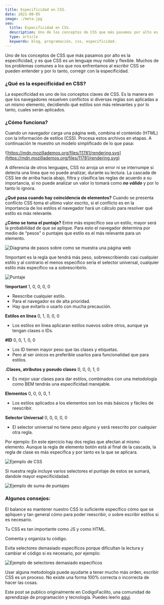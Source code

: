 ```yaml
---
title: Especificidad en CSS.
date: 2021-08-05
image: ./meta.jpg
seo:
  title: Especificidad en CSS.
  description: Uno de los conceptos de CSS que más pasamos por alto es la especificidad.
  type: article
  keywords: blog, programación, css, especificidad.
---
```


Uno de los conceptos de CSS que más pasamos por alto es la especificidad, y es que CSS es un lenguaje muy noble y flexible. Muchos de los problemas comunes a los que nos enfrentamos al escribir CSS se pueden entender y por lo tanto, corregir con la especificidad. 

### ¿Qué es la especificidad en CSS?

La especificidad es uno de los conceptos claves de CSS. Es la manera en que los navegadores resuelven conflictos si diversas reglas son aplicadas a un mismo elemento, decidiendo qué estilos son más relevantes y por lo tanto, cuales serán aplicados. 

### ¿Cómo funciona?

Cuando un navegador carga una página web, combina el contenido (HTML) con la información de estilos (CSS). Procesa estos archivos en etapas. A continuación te muestro un modelo simplificado de lo que pasa: 

![https://mdn.mozillademos.org/files/11781/rendering.svg](https://mdn.mozillademos.org/files/11781/rendering.svg)

A diferencia de otros lenguajes, CSS no arroja un error ni se interrumpe si detecta una línea que no puede analizar, durante su lectura. La cascada de CSS lee de arriba hacia abajo, filtra y clasifica las reglas de acuerdo a su importancia, si no puede analizar un valor lo tomará como ***no válido*** y por lo tanto lo ignora.

**¿Qué pasa cuando hay coincidencia de elementos?** Cuando se presenta conflicto CSS toma el ultimo valor escrito, si el conflicto es en la importancia de los estilos el navegador hará un cálculo para resolver qué estilo es más relevante.

**¿Cómo se toma el puntaje?** Entre más específico sea un estilo, mayor será la probabilidad de que se aplique. Para esto el navegador determina por medio de “pesos” o puntajes que estilo es el más relevante para un elemento. 


![Diagrama de pasos sobre como se muestra una página web](https://i.imgur.com/aXn9icR.png)

!Important es la regla que tendrá más peso, sobreescribiendo casi cualquier estilo y al contrario el menos específico sería el selector universal, cualquier estilo más específico va a sobrescribirlo.

![Puntaje](https://i.imgur.com/LSZWYqw.png)

**!important**
1, 0, 0, 0, 0
- Reescribe cualquier estilo.
- Para el navegador es de alta prioridad.
- Hay que evitarlo o usarlo con mucha precaución.

**Estilos en línea**
0, 1, 0, 0, 0
- Los estilos en línea aplicaran estilos nuevos sobre otros, aunque ya tengan clases o IDs.

**#ID**
0, 0, 1, 0, 0
- Los ID tienen mayor peso que las clases y etiquetas.
- Pero al ser únicos es preferible usarlos para funcionalidad que para estilos.

**.Clases, atributos y pseudo clases**
0, 0, 0, 1, 0
- Es mejor usar clases para dar estilos, combinados con una metodología como BEM tendrás una especificidad manejable.

**Elementos**
0, 0, 0, 0, 1
- Los estilos aplicados a los elementos son los más básicos y fáciles de reescribir.

**Selector Universal**
0, 0, 0, 0, 0
- El selector universal no tiene peso alguno y será reescrito por cualquier otra regla.

Por ejemplo: En este ejercicio hay dos reglas que afectan al mismo elemento. 
Aunque la regla de elemento botón está al final de la cascada, la regla de clase es más especifica y por tanto es la que se aplicara. 

![Ejemplo de CSS](https://i.imgur.com/aXn9icR.png)

Si nuestra regla incluye varios selectores el puntaje de estos se sumará, dandole mayor especificidadad.

![Ejemplo de suma de puntajes](https://i.imgur.com/URNGpYX.png)

### Algunos consejos:

El balance es mantener nuestro CSS lo suficiente específico cómo que se apliquen y tan general cómo para poder reescribir, o sobre escribir estilos si es necesario.

Tu CSS es tan importante como JS y como HTML.

Comenta y organiza tu código.

Evita selectores demasiado específicos porque dificultan la lectura y cambiar el código si es necesario, por ejemplo:

![Ejemplo de selectores demasiado especificos](https://i.imgur.com/hxWnvBf.png)

Usar alguna metodología puede ayudarte a tener mucho más orden, escribir CSS es un proceso. 
No existe una forma 100% correcta o incorrecta de hacer las cosas.

Este post se publico originalmente en CodigoFacilito, una comunidad de aprendizaje de programación y tecnología. Puedes leerlo [aquí](https://codigofacilito.com/articulos/especificidad-css).